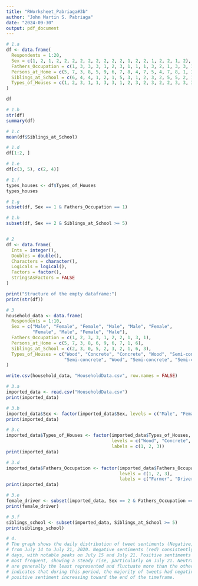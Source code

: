 ```yaml
---
title: "RWorksheet_Pabriaga#3b"
author: "John Martin S. Pabriaga"
date: "2024-09-30"
output: pdf_document
---
```

```r
# 1.a
df <- data.frame(
  Respondents = 1:20,
  Sex = c(1, 2, 1, 2, 2, 2, 2, 2, 2, 2, 2, 2, 1, 2, 2, 1, 2, 2, 1, 2),
  Fathers_Occupation = c(1, 3, 3, 3, 1, 2, 3, 1, 1, 1, 3, 2, 1, 3, 3, 1, 3, 2, 2, 1),
  Persons_at_Home = c(5, 7, 3, 8, 5, 9, 6, 7, 8, 4, 7, 5, 4, 7, 8, 1, 3, 11, 7, 6),
  Siblings_at_School = c(6, 4, 4, 1, 2, 1, 5, 3, 1, 2, 3, 2, 5, 5, 2, 1, 2, 5, 3, 2),
  Types_of_Houses = c(1, 2, 3, 1, 1, 3, 3, 1, 2, 3, 2, 3, 2, 2, 3, 3, 3, 3, 3, 2)
)

df

# 1.b 
str(df)
summary(df)

# 1.c
mean(df$Siblings_at_School)

# 1.d 
df[1:2, ]

# 1.e 
df[c(3, 5), c(2, 4)]

# 1.f 
types_houses <- df$Types_of_Houses
types_houses

# 1.g
subset(df, Sex == 1 & Fathers_Occupation == 1)

# 1.h 
subset(df, Sex == 2 & Siblings_at_School >= 5)


# 2
df <- data.frame(
  Ints = integer(),
  Doubles = double(),
  Characters = character(),
  Logicals = logical(),
  Factors = factor(),
  stringsAsFactors = FALSE
)

print("Structure of the empty dataframe:")
print(str(df))

# 3
household_data <- data.frame(
  Respondents = 1:10,
  Sex = c("Male", "Female", "Female", "Male", "Male", "Female", 
          "Female", "Male", "Female", "Male"),
  Fathers_Occupation = c(1, 2, 3, 3, 1, 2, 2, 1, 3, 1),
  Persons_at_Home = c(5, 7, 3, 8, 6, 9, 6, 7, 1, 6),
  Siblings_at_School = c(2, 3, 0, 5, 2, 3, 2, 1, 6, 3),
  Types_of_Houses = c("Wood", "Concrete", "Concrete", "Wood", "Semi-concrete", 
                      "Semi-concrete", "Wood", "Semi-concrete", "Semi-concrete", "Concrete")
)

write.csv(household_data, "HouseholdData.csv", row.names = FALSE)

# 3.a 
imported_data <- read.csv("HouseholdData.csv")
print(imported_data)

# 3.b 
imported_data$Sex <- factor(imported_data$Sex, levels = c("Male", "Female"), labels = c(1, 2))
print(imported_data)

# 3.c
imported_data$Types_of_Houses <- factor(imported_data$Types_of_Houses, 
                                        levels = c("Wood", "Concrete", "Semi-concrete"), 
                                        labels = c(1, 2, 3))
print(imported_data)

# 3.d 
imported_data$Fathers_Occupation <- factor(imported_data$Fathers_Occupation, 
                                           levels = c(1, 2, 3), 
                                           labels = c("Farmer", "Driver", "Others"))
print(imported_data)

# 3.e 
female_driver <- subset(imported_data, Sex == 2 & Fathers_Occupation == "Driver")
print(female_driver)

# 3.f 
siblings_school <- subset(imported_data, Siblings_at_School >= 5)
print(siblings_school)

# 4. 
# The graph shows the daily distribution of tweet sentiments (Negative, Neutral, Positive)
# from July 14 to July 21, 2020. Negative sentiments (red) consistently dominate across all 
# days, with notable peaks on July 15 and July 21. Positive sentiments (blue) are the second
# most frequent, showing a steady rise, particularly on July 21. Neutral sentiments (yellow)
# are generally the least represented and fluctuate more than the other categories. The chart
# indicates that during this period, the majority of tweets had negative sentiments, with 
# positive sentiment increasing toward the end of the timeframe.
```
 
